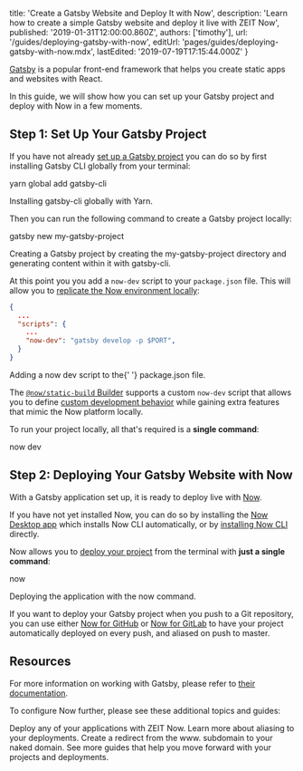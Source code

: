 
  title: 'Create a Gatsby Website and Deploy It with Now',
  description:
    'Learn how to create a simple Gatsby website and deploy it live with ZEIT Now',
  published: '2019-01-31T12:00:00.860Z',
  authors: ['timothy'],
  url: '/guides/deploying-gatsby-with-now',
  editUrl: 'pages/guides/deploying-gatsby-with-now.mdx',
  lastEdited: '2019-07-19T17:15:44.000Z'
}

[Gatsby](https://www.gatsbyjs.org) is a popular front-end framework that helps you create static apps and websites with React.

In this guide, we will show how you can set up your Gatsby project and deploy with Now in a few moments.

## Step 1: Set Up Your Gatsby Project

If you have not already [set up a Gatsby project](https://www.gatsbyjs.org/docs/quick-start) you can do so by first installing Gatsby CLI globally from your terminal:

<TerminalInput>yarn global add gatsby-cli</TerminalInput>
<Caption>Installing <GenericLink href="https://www.gatsbyjs.org/docs/gatsby-cli/">gatsby-cli</GenericLink> globally with <GenericLink href="https://yarnpkg.com">Yarn</GenericLink>.</Caption>

Then you can run the following command to create a Gatsby project locally:

<TerminalInput>gatsby new my-gatsby-project</TerminalInput>
<Caption>Creating a Gatsby project by creating the <InlineCode>my-gatsby-project</InlineCode> directory and generating content within it with gatsby-cli.</Caption>

At this point you you add a `now-dev` script to your `package.json` file. This will allow you to [replicate the Now environment locally](/docs/v2/development/basics/):

```json
{
  ...
  "scripts": {
    ...
    "now-dev": "gatsby develop -p $PORT",
  }
}
```

<Caption>
  Adding a <InlineCode>now dev</InlineCode> script to the{' '}
  <InlineCode>package.json</InlineCode> file.
</Caption>

The [`@now/static-build` Builder](/docs/v2/deployments/official-builders/static-build-now-static-build/#local-development) supports a custom `now-dev` script that allows you to define [custom development behavior](/docs/v2/development/basics/#custom-development-environment) while gaining extra features that mimic the Now platform locally.

To run your project locally, all that's required is a **single command**:

<TerminalInput>now dev</TerminalInput>

## Step 2: Deploying Your Gatsby Website with Now

With a Gatsby application set up, it is ready to deploy live with [Now](/docs/v2).

If you have not yet installed Now, you can do so by installing the [Now Desktop app](/docs/v2/getting-started/installation/#now-desktop) which installs Now CLI automatically, or by [installing Now CLI](/docs/v2/getting-started/installation/#now-cli) directly.

Now allows you to [deploy your project](/docs/v2/deployments/basics) from the terminal with **just a single command**:

<TerminalInput>now</TerminalInput>

<Caption>
  Deploying the application with the <InlineCode>now</InlineCode> command.
</Caption>

If you want to deploy your Gatsby project when you push to a Git repository, you can use either [Now for GitHub](/docs/v2/integrations/now-for-github/) or [Now for GitLab](/docs/v2/integrations/now-for-gitlab/) to have your project automatically deployed on every push, and aliased on push to master.

## Resources

For more information on working with Gatsby, please refer to [their documentation](https://www.gatsbyjs.org/docs/).

To configure Now further, please see these additional topics and guides:

<Card title="Deploying Basics" href="/docs/v2/deployments/basics">
  Deploy any of your applications with ZEIT Now.
</Card>

<Card title="Aliasing" href="/docs/v2/custom-domains#aliasing-a-project">
  Learn more about aliasing to your deployments.
</Card>

<Card title="www. Redirect" href="/guides/redirect-from-www">
  Create a redirect from the www. subdomain to your naked domain.
</Card>

<Card title="More Guides" href="/guides">
  See more guides that help you move forward with your projects and deployments.
</Card>

